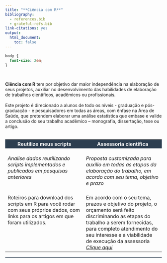 ```yaml
---
title: "**Ciência com R**"
bibliography:
  - references.bib
  - grateful-refs.bib
link-citations: yes
output:
  html_document:
    toc: false
---
```


```css
body {
  font-size: 2em;
}
```

<br>

**Ciência com R** tem por objetivo dar maior independência na elaboração de seus projetos, auxiliar no desenvolvimento das habilidades de elaboração de trabalhos científicos, acadêmicos ou profissionais.
<br>
<br>
Este projeto é direcionado a alunos de todo os níveis - graduação e pós-graduação - e pesquisadores em todas as áreas, com ênfase na Área de Saúde, que pretendem elaborar uma análise estatística que embase e valide a conclusão do seu trabalho acadêmico – monografia, dissertação, tese ou artigo.
<br>
<br>

<table style="width=100%;">
  <colgroup>
       <col span="1" style="width: 50%;">
       <col span="1" style="width: 50%;">
    </colgroup>
  <tr>
    <th style="background-color:#2C3E50;"><font color="white">Reutilize meus scripts</th>
    <th style="background-color:#2C3E50"><font color="white">Assessoria científica</th> 
  </tr>
  <tr style="vertical-align:top">
    <td><br>*Analise dados reutilizando scripts implementados e publicados em pesquisas anteriores<br><br>*</td>
    <td><br>*Proposta customizada para auxílio em todas as etapas da elaboração do trabalho, em acordo com seu tema, objetivo e prazo<br><br>*</td> 
  </tr>
  <tr style="vertical-align:top">
    <td>Roteiros para download dos scripts em R para você rodar com seus próprios dados, com links para os artigos em que foram utilizados.
</td>
    <td>Em acordo com o seu tema, prazos e objetivo do projeto, o orçamento será feito discriminando as etapas do trabalho a serem fornecidas, para completo atendimento do seu interesse e a viabilidade de execução da assessoria *<a href="mailto:arthur_sf@icloud.com?subject=Cotação">Clique aqui</a>*</td>
  </tr>
</table>

<!--script for generating HORIZONTAL LINE-->
<hr style="height:2px;border-width:0;color:#2C3E50;background-color:#2C3E50">
